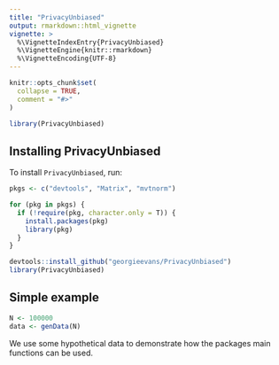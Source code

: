 ```yaml
---
title: "PrivacyUnbiased"
output: rmarkdown::html_vignette
vignette: >
  %\VignetteIndexEntry{PrivacyUnbiased}
  %\VignetteEngine{knitr::rmarkdown}
  %\VignetteEncoding{UTF-8}
---
```


```r
knitr::opts_chunk$set(
  collapse = TRUE,
  comment = "#>"
)
```

```r
library(PrivacyUnbiased)
```

## Installing PrivacyUnbiased 

To install `PrivacyUnbiased`, run:

```r

pkgs <- c("devtools", "Matrix", "mvtnorm")

for (pkg in pkgs) {
  if (!require(pkg, character.only = T)) {
    install.packages(pkg)
    library(pkg)
  }
}

devtools::install_github("georgieevans/PrivacyUnbiased")
library(PrivacyUnbiased)

```

## Simple example

```r
N <- 100000
data <- genData(N)
```

We use some hypothetical data to demonstrate how the packages main functions can be used. 

```r





```
